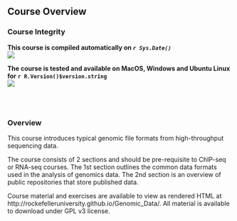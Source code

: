 ## Course Overview

### Course Integrity
**This course is compiled automatically on _`r Sys.Date()`_ **
<br>
[<img src="https://github.com/RockefellerUniversity/GenomicsData/workflows/compilation-check/badge.svg">](https://github.com/RockefellerUniversity/GenomicsData/actions?query=workflow%3compilation-check)

**The course is tested and available on MacOS, Windows and Ubuntu Linux for `r R.Version()$version.string`**
<br>
[<img src="https://github.com/RockefellerUniversity/GenomicsData/workflows/OS-check/badge.svg">](https://github.com/RockefellerUniversity/GenomicsData/actions?query=workflow%3AOS-check)

<br>
<br>

### Overview

This course introduces typical genomic file formats from high-throughput sequencing data.

The course consists of 2 sections and should be pre-requisite to ChIP-seq or RNA-seq courses. The 1st section outlines the common data formats used in the analysis of genomics data. The 2nd section is an overview of public repositories that store published data.  

Course material and exercises are available to view as rendered HTML at http://rockefelleruniversity.github.io/Genomic_Data/.
All material is available to download under GPL v3 license.

